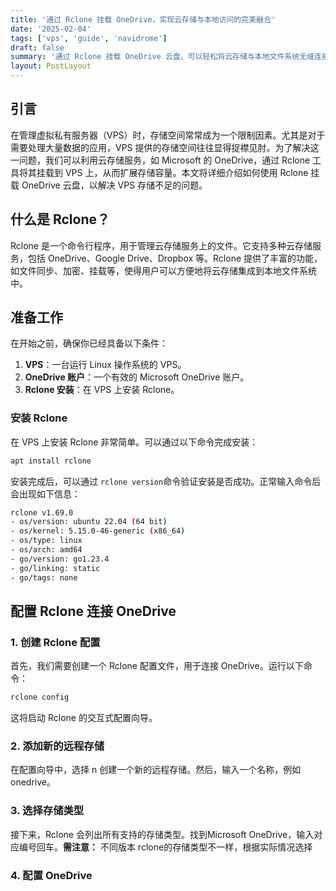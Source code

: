 ```yaml
---
title: '通过 Rclone 挂载 OneDrive，实现云存储与本地访问的完美融合'
date: '2025-02-04'
tags: ['vps', 'guide', 'navidrome']
draft: false
summary: '通过 Rclone 挂载 OneDrive 云盘，可以轻松将云存储与本地文件系统无缝连接，享受便捷的文件访问与管理体验。无论是大文件的快速传输，还是日常文件的同步与备份，Rclone 提供了一个高效、灵活的解决方案，让你像使用本地硬盘一样操作云端数据。'
layout: PostLayout
---
```


## 引言

在管理虚拟私有服务器（VPS）时，存储空间常常成为一个限制因素。尤其是对于需要处理大量数据的应用，VPS 提供的存储空间往往显得捉襟见肘。为了解决这一问题，我们可以利用云存储服务，如 Microsoft 的 OneDrive，通过 Rclone 工具将其挂载到 VPS 上，从而扩展存储容量。本文将详细介绍如何使用 Rclone 挂载 OneDrive 云盘，以解决 VPS 存储不足的问题。

## 什么是 Rclone？

Rclone 是一个命令行程序，用于管理云存储服务上的文件。它支持多种云存储服务，包括 OneDrive、Google Drive、Dropbox 等。Rclone 提供了丰富的功能，如文件同步、加密、挂载等，使得用户可以方便地将云存储集成到本地文件系统中。

## 准备工作

在开始之前，确保你已经具备以下条件：

1. **VPS**：一台运行 Linux 操作系统的 VPS。
2. **OneDrive 账户**：一个有效的 Microsoft OneDrive 账户。
3. **Rclone 安装**：在 VPS 上安装 Rclone。

### 安装 Rclone

在 VPS 上安装 Rclone 非常简单。可以通过以下命令完成安装：

```bash
apt install rclone
```
安装完成后，可以通过 `rclone version`命令验证安装是否成功。正常输入命令后会出现如下信息：
```bash
rclone v1.69.0
- os/version: ubuntu 22.04 (64 bit)
- os/kernel: 5.15.0-46-generic (x86_64)
- os/type: linux
- os/arch: amd64
- go/version: go1.23.4
- go/linking: static
- go/tags: none
```

## 配置 Rclone 连接 OneDrive

### 1. 创建 Rclone 配置
首先，我们需要创建一个 Rclone 配置文件，用于连接 OneDrive。运行以下命令：
```bash
rclone config
```
这将启动 Rclone 的交互式配置向导。

### 2. 添加新的远程存储
在配置向导中，选择 n 创建一个新的远程存储。然后，输入一个名称，例如 onedrive。

### 3. 选择存储类型
接下来，Rclone 会列出所有支持的存储类型。找到Microsoft OneDrive，输入对应编号回车。**需注意：** 不同版本 rclone的存储类型不一样，根据实际情况选择

### 4. 配置 OneDrive
